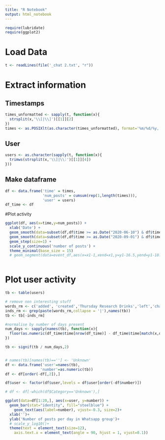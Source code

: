 ```yaml
---
title: "R Notebook"
output: html_notebook
---
```


```r
require(lubridate)
require(ggplot2)
```


# Load Data

```r
t <- readLines(file('_chat 2.txt', "r"))
```

# Extract information

## Timestamps
```r
times_unformatted <- sapply(t, function(x){
  strsplit(x,'\\[|\\]')[[1]][2]
})
times <- as.POSIXlt(as.character(times_unformatted), format='%m/%d/%y, %H:%M:%S')
```


## User
```r
users <- as.character(sapply(t, function(x){
  trimws(strsplit(x,'\\]|\\:')[[1]][4])
}))
```


## Make dataframe

```r
df <- data.frame('time' = times,
                 'num_posts' = cumsum(rep(1,length(times))),
                 'user' = users)
df_time <- df
```


#Plot  activity

```r
ggplot(df, aes(x=time,y=num_posts)) +
  xlab('Date') +
  geom_smooth(data=subset(df,df$time >= as.Date("2020-06-10") & df$time <= as.Date("2020-08-10")),method='lm',aes(x=time,y=num_posts)) +
  geom_smooth(data=subset(df,df$time >= as.Date("2020-09-01") & df$time <= as.Date("2020-10-10")),method='lm',aes(x=time,y=num_posts)) +
  geom_step(size=1) + 
  scale_y_continuous('number of posts') + 
  theme_minimal(base_size = 15)
  # geom_segment(data=event_df,aes(x=x1-1,xend=x1,y=y1-16.5,yend=y1-18.5), arrow = arrow(length = unit(0.03, "npc")),size=1)
  
```


# Plot user activity


```r

tb <- table(users)

# remove non interesting stuff
words_rm <- c('added', 'created','Thursday Research Drinks','left','changed their phone number')
inds_rm <- grep(paste(words_rm,collapse = '|'),names(tb))
tb <- tb[-inds_rm]

#normalise by number of days present
num_days <- sapply(names(tb), function(x){
  floor(as.numeric(df_time$time[nrow(df_time)] - df_time$time[match(x,df_time$user)]))
})

tb <- signif(tb / num_days,2)


# names(tb)[names(tb)==''] <- 'Unknown'
df <- data.frame('user'=names(tb),
                'number'=as.numeric(tb))
df <- df[order(-df[,2]),]

df$user <- factor(df$user,levels = df$user[order(-df$number)])

# df <- df[-which(df$Category=='Unknown'),]

ggplot(data=df[1:20,], aes(x=user, y=number)) +
  geom_bar(stat="identity", fill="steelblue") +
    geom_text(aes(label=number), vjust=-0.3, size=2)+
  xlab('')+
  ylab('Number of posts per day in Whatsapp group')+
  # scale_y_log10()+
  theme(text = element_text(size=12),
    axis.text.x = element_text(angle = 90, hjust = 1, vjust=0.1))
```

```r

```

